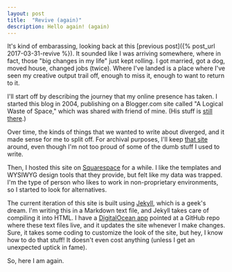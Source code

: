 ---
layout: post
title:  "Revive (again)"
description: Hello again! (again)
---

It's kind of embarassing, looking back at this [previous post]({% post_url 2017-03-31-revive %}). It sounded like I was arriving somewhere, where in fact, those "big changes in my life" just kept rolling. I got married, got a dog, moved house, changed jobs (twice). Where I've landed is a place where I've seen my creative output trail off, enough to miss it, enough to want to return to it.

I'll start off by describing the journey that my online presence has taken. I started this blog in 2004, publishing on a Blogger.com site called "A Logical Waste of Space," which was shared with friend of mine. (His stuff is [still there](https://logicalwaste.blogspot.com).)

Over time, the kinds of things that we wanted to write about diverged, and it made sense for me to split off. For archival purposes, I'll keep [that site](https://fichince.blogspot.com) around, even though I'm not too proud of some of the dumb stuff I used to write.

Then, I hosted this site on [Squarespace](https://albert-choi-p6sw.squarespace.com/) for a while. I like the templates and WYSIWYG design tools that they provide, but felt like my data was trapped. I'm the type of person who likes to work in non-proprietary environments, so I started to look for alternatives.

The current iteration of this site is built using [Jekyll](https://jekyllrb.com/), which is a geek's dream. I'm writing this in a Markdown text file, and Jekyll takes care of compiling it into HTML. I have a [DigitalOcean app](https://www.digitalocean.com/products/app-platform/) pointed at a GitHub repo where these text files live, and it updates the site whenever I make changes. Sure, it takes some coding to customize the look of the site, but hey, I know how to do that stuff! It doesn't even cost anything (unless I get an unexpected uptick in fame).

So, here I am again.